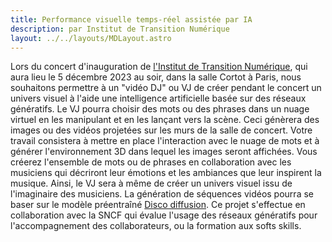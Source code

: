 ```yaml
---
title: Performance visuelle temps-réel assistée par IA
description: par Institut de Transition Numérique
layout: ../../layouts/MDLayout.astro
---
```


Lors du concert d'inauguration de [l'Institut de Transition Numérique][ITN], qui aura lieu le 5 décembre 2023 au soir, dans la salle Cortot à Paris, nous souhaitons permettre à un "vidéo DJ" ou VJ de créer pendant le concert un univers visuel à l'aide une intelligence artificielle basée sur des réseaux génératifs. Le VJ pourra choisir des mots ou des phrases dans un nuage virtuel en les manipulant et en les lançant vers la scène. Ceci génèrera des images ou des vidéos projetées sur les murs de la salle de concert. Votre travail consistera à mettre en place l'interaction avec le nuage de mots et à générer l'environnement 3D dans lequel les images seront affichées. Vous créerez l'ensemble de mots ou de phrases en collaboration avec les musiciens qui décriront leur émotions et les ambiances que leur inspirent la musique. Ainsi, le VJ sera à même de créer un univers visuel issu de l'imaginaire des musiciens. La génération de séquences vidéos pourra se baser sur le modèle préentraîné [Disco diffusion][disco]. Ce projet s'effectue en collaboration avec la SNCF qui évalue l'usage des réseaux génératifs pour l'accompagnement des collaborateurs, ou la formation aux softs skills.

[ITN]: https://itn.dev
[disco]: https://youtu.be/0O_qNYNS3nw?si=5tnIGcg3_WYnt8H6


